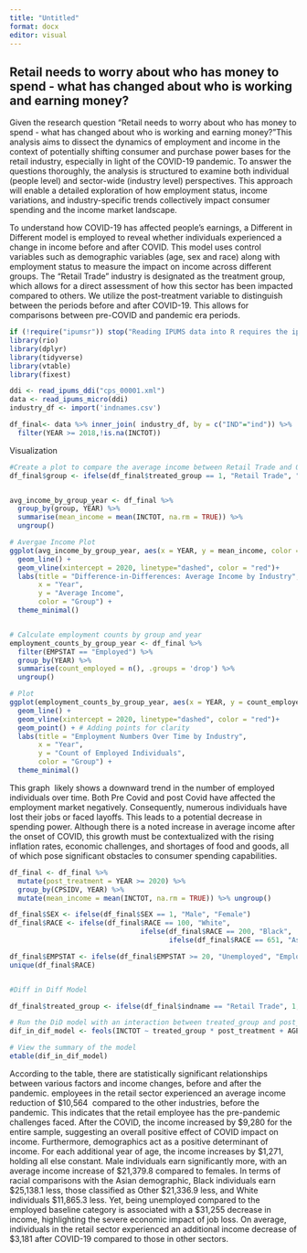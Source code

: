 ---
title: "Untitled"
format: docx
editor: visual
---

## Retail needs to worry about who has money to spend - what has changed about who is working and earning money?

Given the research question "Retail needs to worry about who has money to spend - what has changed about who is working and earning money?"This analysis aims to dissect the dynamics of employment and income in the context of potentially shifting consumer and purchase power bases for the retail industry, especially in light of the COVID-19 pandemic. To answer the questions thoroughly, the analysis is structured to examine both individual (people level) and sector-wide (industry level) perspectives. This approach will enable a detailed exploration of how employment status, income variations, and industry-specific trends collectively impact consumer spending and the income market landscape. 

To understand how COVID-19 has affected people's earnings, a Different in Different model is employed to reveal whether individuals experienced a change in income before and after COVID. This model uses control variables such as demographic variables (age, sex and race) along with employment status to measure the impact on income across different groups. The "Retail Trade" industry is designated as the treatment group, which allows for a direct assessment of how this sector has been impacted compared to others. We utilize the post-treatment variable to distinguish between the periods before and after COVID-19. This allows for comparisons between pre-COVID and pandemic era periods.

```{r}
if (!require("ipumsr")) stop("Reading IPUMS data into R requires the ipumsr package. It can be installed using the following command: install.packages('ipumsr')")
library(rio)
library(dplyr)
library(tidyverse)
library(vtable)
library(fixest)

ddi <- read_ipums_ddi("cps_00001.xml")
data <- read_ipums_micro(ddi)
industry_df <- import('indnames.csv')

df_final<- data %>% inner_join( industry_df, by = c("IND"="ind")) %>%  
  filter(YEAR >= 2018,!is.na(INCTOT))
```

Visualization

```{r}

#Create a plot to compare the average income between Retail Trade and Other Industries
df_final$group <- ifelse(df_final$treated_group == 1, "Retail Trade", "Other Industries")


avg_income_by_group_year <- df_final %>%
  group_by(group, YEAR) %>%
  summarise(mean_income = mean(INCTOT, na.rm = TRUE)) %>%
  ungroup()

# Avergae Income Plot
ggplot(avg_income_by_group_year, aes(x = YEAR, y = mean_income, color = group)) +
  geom_line() +
  geom_vline(xintercept = 2020, linetype="dashed", color = "red")+
  labs(title = "Difference-in-Differences: Average Income by Industry",
       x = "Year",
       y = "Average Income",
       color = "Group") +
  theme_minimal()


# Calculate employment counts by group and year
employment_counts_by_group_year <- df_final %>%
  filter(EMPSTAT == "Employed") %>%
  group_by(YEAR) %>%
  summarise(count_employed = n(), .groups = 'drop') %>%
  ungroup()

# Plot
ggplot(employment_counts_by_group_year, aes(x = YEAR, y = count_employed)) +
  geom_line() +
  geom_vline(xintercept = 2020, linetype="dashed", color = "red")+
  geom_point() + # Adding points for clarity
  labs(title = "Employment Numbers Over Time by Industry",
       x = "Year",
       y = "Count of Employed Individuals",
       color = "Group") +
  theme_minimal()
```

This graph  likely shows a downward trend in the number of employed individuals over time. Both Pre Covid and post Covid have affected the employment market negatively. Consequently, numerous individuals have lost their jobs or faced layoffs. This leads to a potential decrease in spending power. Although there is a noted increase in average income after the onset of COVID, this growth must be contextualized with the rising inflation rates, economic challenges, and shortages of food and goods, all of which pose significant obstacles to consumer spending capabilities.

```{r}
df_final <- df_final %>%
  mutate(post_treatment = YEAR >= 2020) %>%
  group_by(CPSIDV, YEAR) %>%
  mutate(mean_income = mean(INCTOT, na.rm = TRUE)) %>% ungroup()

df_final$SEX <- ifelse(df_final$SEX == 1, "Male", "Female")
df_final$RACE <- ifelse(df_final$RACE == 100, "White",
                                ifelse(df_final$RACE == 200, "Black",
                                       ifelse(df_final$RACE == 651, "Asian", "Other")))

df_final$EMPSTAT <- ifelse(df_final$EMPSTAT >= 20, "Unemployed", "Employed")
unique(df_final$RACE)


#Diff in Diff Model

df_final$treated_group <- ifelse(df_final$indname == "Retail Trade", 1, 0)

# Run the DiD model with an interaction between treated_group and post_treatment
dif_in_dif_model <- feols(INCTOT ~ treated_group * post_treatment + AGE + SEX + factor(RACE) + factor(EMPSTAT)| SERIAL, data = df_final)

# View the summary of the model
etable(dif_in_dif_model)
```

According to the table, there are statistically significant relationships between various factors and income changes, before and after the pandemic. employees in the retail sector experienced an average income reduction of \$10,564  compared to the other industries, before the pandemic. This indicates that the retail employee has the pre-pandemic challenges faced. After the COVID, the income increased by \$9,280 for the entire sample, suggesting an overall positive effect of COVID impact on income. Furthermore, demographics act as a positive determinant of income. For each additional year of age, the income increases by \$1,271, holding all else constant. Male individuals earn significantly more, with an average income increase of \$21,379.8 compared to females. In terms of racial comparisons with the Asian demographic, Black individuals earn \$25,138.1 less, those classified as Other \$21,336.9 less, and White individuals \$11,865.3 less. Yet, being unemployed compared to the employed baseline category is associated with a \$31,255 decrease in income, highlighting the severe economic impact of job loss. On average, individuals in the retail sector experienced an additional income decrease of \$3,181 after COVID-19 compared to those in other sectors. 
